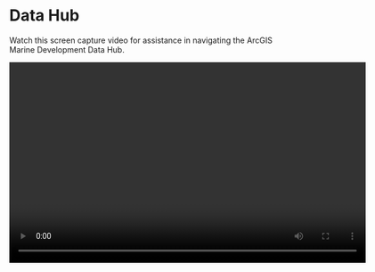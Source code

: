 # Data Hub

Watch this screen capture video for assistance in navigating the ArcGIS Marine Development Data Hub.

<video width="640" height="360" controls>
  <source src="https://github.com/jmhatch-NOAA/PEMAD-MDEB-Data_Dictionary/raw/main/bookdown/video/datahub_screencapture.webm type= "video/webm">
  Your browser does not support the video tag. 
  
</video>
